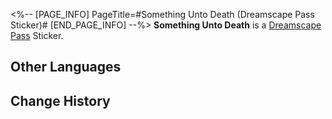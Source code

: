 <%-- [PAGE_INFO]
PageTitle=#Something Unto Death (Dreamscape Pass Sticker)#
[END_PAGE_INFO] --%>
{{Stub|Location information}}
{{Item Infobox
|title       = Something Unto Death
|id          = 223405
|image       = Dreamscape Pass Sticker Something Unto Death.png{{subst:void|<!--$UPLOAD:<<SpriteOutput/TravelBrochure/StickFigures/223405.png>-<Dreamscape Pass Sticker Something Unto Death.png>-<Item Icons>>-->}}
|type        = Dreamscape Pass Sticker
|type2       = Eldritch Dreamfall (I) Stickers
|invCategory = 
|rarity      = 4
|effect      = 
|description = Digital stickers that can be used to decorate the pages of the Dreamtour Handbook. They come in many different styles.
|source1     = [[Unlocked by Default]]
}}
{{Description|No one lives long enough to count the number of eyes.}}
'''Something Unto Death''' is a [[Dreamscape Pass]] Sticker.

==Other Languages==
{{Other Languages
|en   = Something Unto Death
|zhs  = 何物朝向死亡
|zht  = 何物朝向死亡
|ja   = 死へ向かうのは何物
|ko   = 무엇이 죽음으로 향하는가
|es   = Algo Hacia la Muerte
|fr   = Projection de la mort
|ru   = Что-то к смерти
|th   = สิ่งที่หันสู่ความตาย
|vi   = Vật Gì Hướng Về Cái Chết
|de   = Dem Tod entgegen
|id   = Something Unto Death
|pt   = Algo até a Morte
}}

==Change History==
{{Change History|2.0}}
